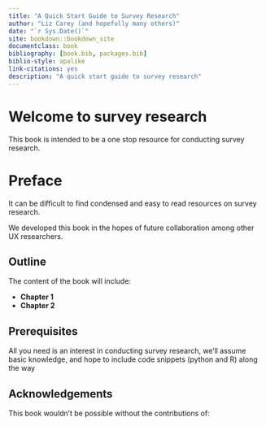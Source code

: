 ```yaml
--- 
title: "A Quick Start Guide to Survey Research"
author: "Liz Carey (and hopefully many others)"
date: "`r Sys.Date()`"
site: bookdown::bookdown_site
documentclass: book
bibliography: [book.bib, packages.bib]
biblio-style: apalike
link-citations: yes
description: "A quick start guide to survey research"
---
```


# Welcome to survey research {-}

This book is intended to be a one stop resource for conducting survey research. 

# Preface {-}

It can be difficult to find condensed and easy to read resources on survey research.

We developed this book in the hopes of future collaboration among other UX researchers. 

## Outline {-}
The content of the book will include:  

 * **Chapter 1**
 * **Chapter 2**
 
## Prerequisites {-}

All you need is an interest in conducting survey research, we'll assume basic knowledge, and hope to include code snippets (python and R) along the way
 
## Acknowledgements {-}

This book wouldn't be possible without the contributions of: 
